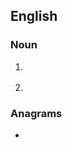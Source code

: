 ==English==

===Noun===
{{head|en|noun}}

# {{lb|en|business}} {{initialism of|en|[[key]] [[factor]]s for [[success]]}}
# {{lb|en|military}} {{initialism of|en|[[knife]], [[fork]] and [[spoon]]}}

===Anagrams===
* {{anagrams|en|a=fks|FSK|f**ks|fks}}